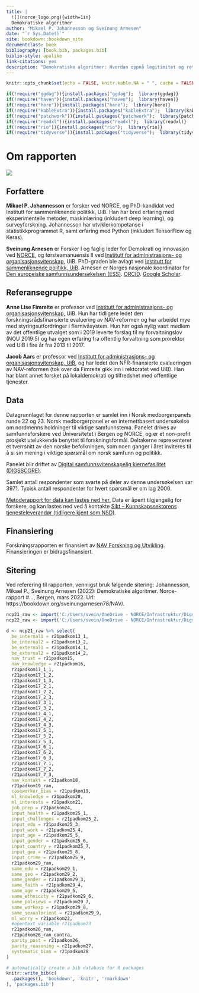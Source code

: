 ```yaml
--- 
title: |
  ![](norce_logo.png){width=1in}  
  Demokratiske algoritmer
author: "Mikael P. Johannesson og Sveinung Arnesen"  
date: "`r Sys.Date()`"
site: bookdown::bookdown_site
documentclass: book
bibliography: [book.bib, packages.bib]
biblio-style: apalike
link-citations: yes
description: "Demokratiske algoritmer: Hvordan oppnå legitimitet og rettferdighet i automatiserte beslutningsprosesser i offentlig forvaltning"
---
```

```r
knitr::opts_chunk$set(echo = FALSE, knitr.kable.NA = " ", cache = FALSE, warning = FALSE)

if(!require("ggdag")){install.packages("ggdag");  library(ggdag)}
if(!require("haven")){install.packages("haven");  library(haven)}
if(!require("here")){install.packages("here");  library(here)}
if(!require("kableExtra")){install.packages("kableExtra");  library(kableExtra)}
if(!require("patchwork")){install.packages("patchwork");  library(patchwork)}
if(!require("readxl")){install.packages("readxl");  library(readxl)}
if(!require("rio")){install.packages("rio");  library(rio)}
if(!require("tidyverse")){install.packages("tidyverse");  library(tidyverse)}
```


# Om rapporten {#om}

![](figs/png/nav_ordsky.png)
<!-- ## Kort sammendrag -->
<!-- Den pågående automatiseringen av beslutningsprosesser i offentlig forvaltning representerer en omveltning innenfor byråkratisk myndighetsutøvelse.  -->
<!-- Tilgang på store mengder relevant digital data og økende muligheter for å behandle informasjonen gjør at oppgaver som tidligere måtte behandles manuelt kan overlates til hel- eller halvautomatiserte prosesser med vesentlig redusert menneskelig inngripen.  -->
<!-- På den ene siden gir denne utviklingen store effektiviseringsmuligheter og potensial for offentlige besparelser.  -->
<!-- På den andre siden er ivaretakelsen av forvaltningens legitimitet i befolkningen et risikoaspekt i denne utviklingen.  -->
<!-- Det overordnede målet med denne rapporten er å studere ut fra et demokratiperspektiv om, og i så fall hvordan, oppfattelsen av NAV som institusjon blant innbyggere i Norge påvirkes av en overgang til økt grad av automatisert saksbehandling.  -->

## Forfattere

**Mikael P. Johannesson** er forsker ved NORCE, og PhD-kandidat ved Institutt for sammenliknende politikk, UiB.
Han har bred erfaring med eksperimentelle metoder, maskinlæring (inkludert deep learning), og surveyforskning.
Johannesson har utviklerkompetanse i statistikkprogrammet R, samt erfaring med Python (inkludert TensorFlow og Keras). 

**Sveinung Arnesen** er Forsker I og faglig leder for Demokrati og innovasjon ved [NORCE](https://www.norceresearch.no/personer/sveinung-arnesen), og førsteamanuensis II ved [Institutt for administrasjons- og organisasjonsvitenskap](https://www.uib.no/personer/Sveinung.Arnesen), UiB. 
PhD-graden ble avlagt ved [Institutt for sammenliknende politikk, UiB](https://www.uib.no/sampol). 
Arnesen er Norges nasjonale koordinator for [Den europeiske samfunnsundersøkelsen (ESS)](europeansocialsurvey.org). [ORCID](https://orcid.org/0000-0002-2825-0664). [Google Scholar](https://scholar.google.com/citations?user=xz8JwjAAAAAJ&hl=no&oi=ao).

## Referansegruppe 

**Anne Lise Fimreite** er professor ved [Institutt for administrasjons- og organisasjonsvitenskap](https://www.uib.no/personer/Anne.Lise.Fimreite), UiB.
Hun har tidligere ledet den forskningsrådsfinansierte evaluering av NAV-reformen og har arbeidet mye med styringsutfordringer i flernivåsystem. 
Hun har også nylig vært medlem av det offentlige utvalget som i 2019 leverte forslag til ny forvaltningslov (NOU 2019:5) og har egen erfaring fra offentlig forvaltning som prorektor ved UiB i fire år fra 2013 til 2017. 

**Jacob Aars** er professor ved [Institutt for administrasjons- og organisasjonsvitenskap, UiB](https://www.uib.no/personer/Jacob.Aars), og har ledet den NFR-finansierte evalueringen av NAV-reformen (tok over da Fimreite gikk inn i rektoratet ved UiB). 
Han har blant annet forsket på lokaldemokrati og tilfredshet med offentlige tjenester.

## Data

Datagrunnlaget for denne rapporten er samlet inn i Norsk medborgerpanels runde 22 og 23.
Norsk medborgerpanel er en internettbasert undersøkelse om nordmenns holdninger til viktige samfunnstema.
Panelet drives av samfunnsforskere ved Universitetet i Bergen og NORCE, og er et non-profit prosjekt utelukkende benyttet til forskningsformål. 
Deltakerne representerer et tverrsnitt av den norske befolkningen, som noen ganger i året inviteres til å si sin mening i viktige spørsmål om norsk samfunn og politikk.

Panelet blir driftet av [Digital samfunnsvitenskapelig kjernefasilitet (DIGSSCORE)](www.digsscore.uib.no).

Samlet antall respondenter som svarte på deler av denne undersøkelsen var 3971.
Typisk antall respondenter for hvert spørsmål er om lag 2000.

[Metoderapport for data kan lastes ned her.](https://www.uib.no/en/digsscore/122162/methodology-and-field-periods)
Data er åpent tilgjengelig for forskere, og kan lastes ned ved å kontakte [Sikt – Kunnskapssektorens tjenesteleverandør (tidligere kjent som NSD)](https://sikt.no/).

## Finansiering
Forskningsrapporten er finansiert av [NAV Forskning og Utvikling](https://www.nav.no/no/nav-og-samfunn/kunnskap/fou-midler/pagaende-fou-prosjekter2/navs-tiltak-og-virkemidler).
Finansieringen er bidragsfinansiert.

## Sitering

Ved referering til rapporten, vennligst bruk følgende sitering:
Johannesson, Mikael P., Sveinung Arnesen (2022): Demokratiske algoritmer. Norce-rapport #..., Bergen, mars 2022. Url: https://bookdown.org/sveinungarnesen78/NAV/.

```r
ncp21_raw <- import('C:/Users/svein/OneDrive - NORCE/Infrastruktur/Digsscore/Medborgerpanelet/2021-2/Norsk medborgerpanel - runde 21 - v-100-O.sav')
ncp22_raw <- import('C:/Users/svein/OneDrive - NORCE/Infrastruktur/Digsscore/Medborgerpanelet/2021-3/Norsk medborgerpanel - runde 22 - v-100-O.sav')

d <- ncp21_raw %>% select(
  be_internal1 = r21padkom13_1,
  be_internal2 = r21padkom13_2,
  be_external1 = r21padkom14_1,
  be_external2 = r21padkom14_2,
  nav_trust = r21padkom15,
  nav_knowledge = r21padkom16,
  r21padkom17_1_1,
  r21padkom17_1_2,
  r21padkom17_1_3,
  r21padkom17_2_1,
  r21padkom17_2_2,
  r21padkom17_2_3,
  r21padkom17_3_1,
  r21padkom17_3_2,
  r21padkom17_4_1,
  r21padkom17_4_2,
  r21padkom17_4_3,
  r21padkom17_5_1,
  r21padkom17_5_2,
  r21padkom17_5_3,
  r21padkom17_6_1,
  r21padkom17_6_2,
  r21padkom17_6_3,
  r21padkom17_7_1,
  r21padkom17_7_2,
  r21padkom17_7_3,
  nav_kontakt = r21padkom18,
  r21padkom19_ran,
  caseworker_bias = r21padkom19,
  ml_knowledge = r21padkom20,
  ml_interests = r21padkom21,
  job_prep = r21padkom24,
  input_health = r21padkom25_1,
  input_challenges = r21padkom25_2,
  input_edu = r21padkom25_3,
  input_work = r21padkom25_4,
  input_age = r21padkom25_5,
  input_gender = r21padkom25_6,
  input_country = r21padkom25_7,
  input_geo = r21padkom25_8,
  input_crime = r21padkom25_9,
  r21padkom29_ran,
  same_edu = r21padkom29_1,
  same_geo = r21padkom29_2,
  same_gender = r21padkom29_3,
  same_faith = r21padkom29_4,
  same_age = r21padkom29_5,
  same_ethnicity = r21padkom29_6,
  same_polviews = r21padkom29_7,
  same_workexp = r21padkom29_8,
  same_sexualorient = r21padkom29_9,
  ml_worry = r21padkom22,
  #opentext variable r21padkom23
  r21padkom26_ran,
  r21padkom26_ran_contra,
  parity_post = r21padkom26,
  parity_reasoning = r21padkom27,
  systematic_bias = r21padkom28
)
```


```r
# automatically create a bib database for R packages
knitr::write_bib(c(
  .packages(), 'bookdown', 'knitr', 'rmarkdown'
), 'packages.bib')
```
